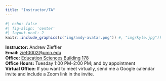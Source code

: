 ```yaml
---
title: "Instructor/TA"
---
```


```r
#| echo: false
#| fig-align: 'center'
#| layout-ncol: 2
knitr::include_graphics(c("img/andy-avatar.png")) #, "img/kyle.jpg"))
```


**Instructor:** Andrew Zieffler <br />
**Email:** [zief0002@umn.edu](mailto://zief0002@umn.edu) <br />
**Office:** [Education Sciences Building 178](https://www.google.com/maps/place/Education+Sciences+Building/@44.9784043,-93.2394586,15z/data=!4m2!3m1!1s0x0:0x45656dac481b9150)  <br />
**Office Hours:** Tuesday 1:00 PM&ndash;2:00 PM; and by appointment <br />
**Virtual Office:** If you want to meet virtually, send me a Google calendar invite and include a Zoom link in the invite. 

<br />

<!-- **TA:** Kyle Stagnaro  <br /> -->
<!-- **Email:** [stagn011@umn.edu](mailto://stagn011@umn.edu) <br /> -->
<!-- **Office:** [Zoom](https://umn.zoom.us/j/8643731501)  <br /> -->
<!-- **Office Hours:** Monday 12:00 PM&ndash;1:00 PM; and by appointment -->

<!-- <br /> -->
